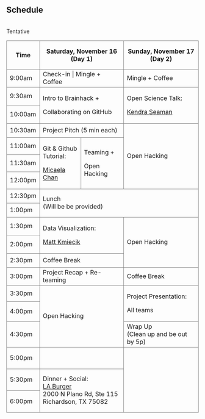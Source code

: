 <section id="schedule" class="bg-light">
<div class="container">
<div class="row">
<div class="col-lg-12 mx-auto text-center">
<h2>Schedule</h2>

<br>Tentative
<br>

<style> 
.table tbody td, .table thead th {
    border: grey solid 1px;
    vertical-align: middle;
}
</style>

<table class="table table-hover text-center align-middle">
	<thead>
		<tr style="height: 38px;">
			<th class="tg-0pky" style="height: 75px;" rowspan="2">Time</th>
			<th class="tg-c3ow" style="height: 38px;" colspan="2">Saturday, November 16 (Day 1)</th>
			<th class="tg-c3ow" style="height: 38px;" colspan="2">Sunday, November 17 (Day 2)</th>
		</tr>
	</thead>
	<tbody class="align-middle">
		<tr style="height: 37px;">
			<td class="tg-0pky" style="height: 37px;">9:00am</td>
			<td class="tg-c3ow" style="height: 37px;" colspan="2">Check-in | Mingle + Coffee</td>
			<td class="tg-c3ow" style="height: 37px;" colspan="2">Mingle + Coffee</td>
		</tr>
		<tr style="height: 37px;">
			<td class="tg-0pky" style="height: 37px;">9:30am</td>
			<td class="tg-9wq8" style="height: 74px;" colspan="2" rowspan="2">
				<p>Intro to Brainhack +</p>
				<p>Collaborating on GitHub</p>
			</td>
			<td class="tg-9wq8" style="height: 74px;" colspan="2" rowspan="2">
				<p>Open Science Talk:&nbsp;</p>
				<p><a href="https://agingwelllab.github.io/">Kendra Seaman</a></p>
			</td>
		</tr>
		<tr style="height: 37px;">
			<td class="tg-0pky" style="height: 37px;">10:00am</td>
		</tr>
		<tr style="height: 37px;">
			<td class="tg-0pky" style="height: 37px;">10:30am</td>
			<td class="tg-c3ow" style="height: 37px;" colspan="2">Project Pitch (5 min each)</td>
			<td class="tg-9wq8" style="height: 148px;" colspan="2" rowspan="4">Open Hacking</td>
		</tr>
		<tr style="height: 37px;">
			<td class="tg-0pky" style="height: 37px;">11:00am</td>
			<td class="tg-9wq8 align-middle" style="height: 111px;" rowspan="3">
				<p>Git &amp; Github<br />Tutorial:</p>
				<p><a href="https://micaelachan.com/">Micaela Chan</a></p>
			</td>
			<td class="tg-9wq8" style="height: 111px;" rowspan="3">
				<p>Teaming +</p>
				<p>Open Hacking</p>
			</td>
		</tr>
		<tr style="height: 37px;">
			<td class="tg-0pky" style="height: 37px;">11:30am</td>
		</tr>
		<tr style="height: 37px;">
			<td class="tg-0pky" style="height: 37px;">12:00pm</td>
		</tr>
		<tr style="height: 37px;">
			<td class="tg-0pky" style="height: 37px;">12:30pm</td>
			<td class="tg-9wq8" style="height: 74px;" colspan="4" rowspan="2">Lunch <br>(Will be be provided)</td>
		</tr>
		<tr style="height: 37px;">
			<td class="tg-0pky" style="height: 37px;">1:00pm</td>
		</tr>
		<tr style="height: 37px;">
			<td class="tg-0pky" style="height: 37px;">1:30pm</td>
			<td class="tg-9wq8" style="height: 74px;" colspan="2" rowspan="2">
			<p>Data Visualization:</p>
			<p><a href="https://mattkmiecik.com/">Matt&nbsp;Kmiecik</a></p>
			</td>
			<td class="tg-9wq8" style="height: 111px;" colspan="2" rowspan="3">Open Hacking</td>
		</tr>
		<tr style="height: 37px;">
			<td class="tg-0pky" style="height: 37px;">2:00pm</td>
		</tr>
		<tr style="height: 37px;">
			<td class="tg-0pky" style="height: 37px;">2:30pm</td>
			<td class="tg-9wq8" style="height: 37px;" colspan="2" rowspan="1">Coffee Break</td>
		</tr>
		<tr style="height: 37px;">
			<td class="tg-0pky" style="height: 37px;">3:00pm</td>
			<td class="tg-c3ow" style="height: 37px;" colspan="2">Project&nbsp;Recap + Re-teaming</td>
			<td class="tg-c3ow" style="height: 37px;" colspan="2">Coffee Break</td>
		</tr>
		<tr style="height: 30px;">
			<td class="tg-0pky" style="height: 30px;">3:30pm</td>
			<td class="tg-9wq8" style="height: 124px;" colspan="2" rowspan="3">Open Hacking</td>
			<td class="tg-9wq8" style="height: 67px;" colspan="2" rowspan="2">
				<p>Project Presentation:</p>
				<p>All teams</p>
			</td>
		</tr>
		<tr style="height: 37px;">
			<td class="tg-0pky" style="height: 37px;">4:00pm</td>
		</tr>
		<tr style="height: 57px;">
			<td class="tg-0pky" style="height: 57px;">4:30pm</td>
			<td class="tg-c3ow" style="height: 57px;" colspan="2">Wrap Up <br>(Clean up and be out by 5p)</td>
		</tr>
		<tr style="height: 57px;">
			<td class="tg-0pky" style="height: 57px;">5:00pm</td>
			<td class="tg-c3ow" style="height: 57px;" colspan="2"></td>
			<td class="tg-c3ow" style="height: 57px;" rowspan="3"></td>
		</tr>
		<tr style="height: 57px;">
			<td class="tg-0pky" style="height: 57px;">5:30pm</td>
			<td class="tg-c3ow" style="height: 57px;" colspan="2" rowspan="2">Dinner + Social:
			<br><a href="https://www.yelp.com/biz/la-burger-richardson" target="_blank">LA Burger</a>
			<br>2000 N Plano Rd, Ste 115
			<br>Richardson, TX 75082</td>
		</tr>
		<tr style="height: 57px;">
			<td class="tg-0pky" style="height: 57px;">6:00pm</td>
		</tr>
	</tbody>
</table>

</div>
</div>
</div>
</section>